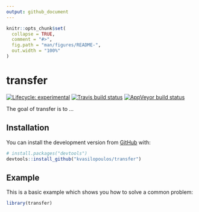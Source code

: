 ```yaml
---
output: github_document
---
```


<!-- README.md is generated from README.Rmd. Please edit that file -->

```r
knitr::opts_chunk$set(
  collapse = TRUE,
  comment = "#>",
  fig.path = "man/figures/README-",
  out.width = "100%"
)
```
# transfer

<!-- badges: start -->
[![Lifecycle: experimental](https://img.shields.io/badge/lifecycle-experimental-orange.svg)](https://www.tidyverse.org/lifecycle/#experimental)
[![Travis build status](https://travis-ci.org/kvasilopoulos/transfer.svg?branch=master)](https://travis-ci.org/kvasilopoulos/transfer)
[![AppVeyor build status](https://ci.appveyor.com/api/projects/status/github/kvasilopoulos/transfer?branch=master&svg=true)](https://ci.appveyor.com/project/kvasilopoulos/transfer)
<!-- badges: end -->

The goal of transfer is to ...

## Installation

You can install the development version from [GitHub](https://github.com/) with:

``` r
# install.packages("devtools")
devtools::install_github("kvasilopoulos/transfer")
```
## Example

This is a basic example which shows you how to solve a common problem:

```r
library(transfer)

```

